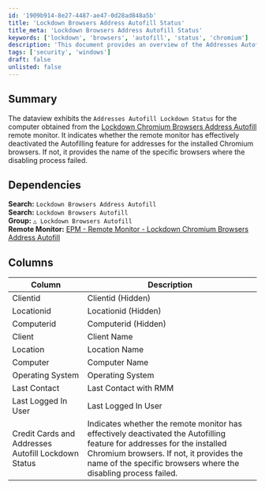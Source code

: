 ```yaml
---
id: '1909b914-8e27-4487-ae47-0d28ad848a5b'
title: 'Lockdown Browsers Address Autofill Status'
title_meta: 'Lockdown Browsers Address Autofill Status'
keywords: ['lockdown', 'browsers', 'autofill', 'status', 'chromium']
description: 'This document provides an overview of the Addresses Autofill Lockdown Status for computers monitored by the Lockdown Chromium Browsers Address Autofill remote monitor. It details whether the autofill feature has been successfully disabled in installed Chromium browsers and identifies any browsers where the disabling process has failed.'
tags: ['security', 'windows']
draft: false
unlisted: false
---
```

## Summary

The dataview exhibits the `Addresses Autofill Lockdown Status` for the computer obtained from the [Lockdown Chromium Browsers Address Autofill](https://proval.itglue.com/DOC-5078775-15470041) remote monitor. It indicates whether the remote monitor has effectively deactivated the Autofilling feature for addresses for the installed Chromium browsers. If not, it provides the name of the specific browsers where the disabling process failed.

## Dependencies

**Search:** `Lockdown Browsers Address Autofill`  
**Search:** `Lockdown Browsers Autofill`  
**Group:** `△ Lockdown Browsers Autofill`  
**Remote Monitor:** [EPM - Remote Monitor - Lockdown Chromium Browsers Address Autofill](https://proval.itglue.com/DOC-5078775-15470041)  

## Columns

| Column                                         | Description                                                                                      |
|-----------------------------------------------|--------------------------------------------------------------------------------------------------|
| Clientid                                      | Clientid (Hidden)                                                                               |
| Locationid                                    | Locationid (Hidden)                                                                             |
| Computerid                                    | Computerid (Hidden)                                                                             |
| Client                                        | Client Name                                                                                    |
| Location                                      | Location Name                                                                                   |
| Computer                                      | Computer Name                                                                                   |
| Operating System                              | Operating System                                                                                 |
| Last Contact                                  | Last Contact with RMM                                                                           |
| Last Logged In User                           | Last Logged In User                                                                              |
| Credit Cards and Addresses Autofill Lockdown Status | Indicates whether the remote monitor has effectively deactivated the Autofilling feature for addresses for the installed Chromium browsers. If not, it provides the name of the specific browsers where the disabling process failed. |












